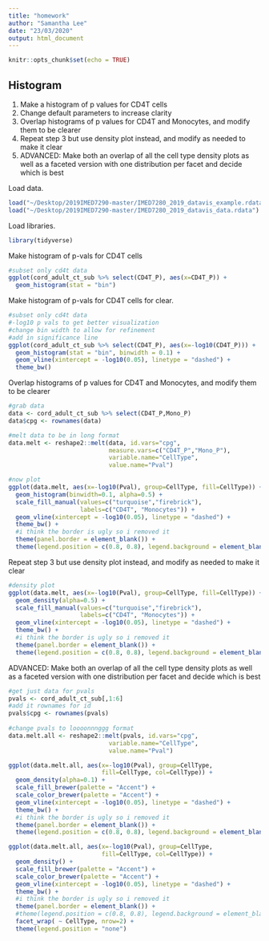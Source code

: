 ```yaml
---
title: "homework"
author: "Samantha Lee"
date: "23/03/2020"
output: html_document
---
```


```r
knitr::opts_chunk$set(echo = TRUE)
```

## Histogram

1.	Make a histogram of p values for CD4T cells
2.	Change default parameters to increase clarity
3.	Overlap histograms of p values for CD4T and Monocytes, and modify them to be clearer
4.	Repeat step 3 but use density plot instead, and modify as needed to make it clear
5.	ADVANCED: Make both an overlap of all the cell type density plots as well as a faceted version with one distribution per facet and decide which is best

Load data.  
```r
load("~/Desktop/2019IMED7290-master/IMED7280_2019_datavis_example.rdata")
load("~/Desktop/2019IMED7290-master/IMED7280_2019_datavis_data.rdata")
```

Load libraries.  
```r
library(tidyverse)
```

Make histogram of p-vals for CD4T cells
```r
#subset only cd4t data
ggplot(cord_adult_ct_sub %>% select(CD4T_P), aes(x=CD4T_P)) +
  geom_histogram(stat = "bin")
```

Make histogram of p-vals for CD4T cells for clear.
```r
#subset only cd4t data
#-log10 p vals to get better visualization
#change bin width to allow for refinement
#add in significance line
ggplot(cord_adult_ct_sub %>% select(CD4T_P), aes(x=-log10(CD4T_P))) +
  geom_histogram(stat = "bin", binwidth = 0.1) + 
  geom_vline(xintercept = -log10(0.05), linetype = "dashed") +
  theme_bw()
```

Overlap histograms of p values for CD4T and Monocytes, and modify them to be clearer
```r
#grab data
data <- cord_adult_ct_sub %>% select(CD4T_P,Mono_P)
data$cpg <- rownames(data)

#melt data to be in long format
data.melt <- reshape2::melt(data, id.vars="cpg", 
                            measure.vars=c("CD4T_P","Mono_P"),
                            variable.name="CellType",
                            value.name="Pval")

#now plot
ggplot(data.melt, aes(x=-log10(Pval), group=CellType, fill=CellType)) +
  geom_histogram(binwidth=0.1, alpha=0.5) +
  scale_fill_manual(values=c("turquoise","firebrick"),
                    labels=c("CD4T", "Monocytes")) +
  geom_vline(xintercept = -log10(0.05), linetype = "dashed") +
  theme_bw() +
  #i think the border is ugly so i removed it
  theme(panel.border = element_blank()) +
  theme(legend.position = c(0.8, 0.8), legend.background = element_blank())
```

Repeat step 3 but use density plot instead, and modify as needed to make it clear
```r
#density plot
ggplot(data.melt, aes(x=-log10(Pval), group=CellType, fill=CellType)) +
  geom_density(alpha=0.5) +
  scale_fill_manual(values=c("turquoise","firebrick"),
                    labels=c("CD4T", "Monocytes")) +
  geom_vline(xintercept = -log10(0.05), linetype = "dashed") +
  theme_bw() +
  #i think the border is ugly so i removed it
  theme(panel.border = element_blank()) +
  theme(legend.position = c(0.8, 0.8), legend.background = element_blank())
```

ADVANCED: Make both an overlap of all the cell type density plots as well as a faceted version with one distribution per facet and decide which is best
```r
#get just data for pvals
pvals <- cord_adult_ct_sub[,1:6]
#add it rownames for id
pvals$cpg <- rownames(pvals)
  
#change pvals to loooonnnggg format  
data.melt.all <- reshape2::melt(pvals, id.vars="cpg",
                            variable.name="CellType",
                            value.name="Pval")

ggplot(data.melt.all, aes(x=-log10(Pval), group=CellType, 
                          fill=CellType, col=CellType)) +
  geom_density(alpha=0.1) +
  scale_fill_brewer(palette = "Accent") +
  scale_color_brewer(palette = "Accent") +
  geom_vline(xintercept = -log10(0.05), linetype = "dashed") +
  theme_bw() +
  #i think the border is ugly so i removed it
  theme(panel.border = element_blank()) +
  theme(legend.position = c(0.8, 0.8), legend.background = element_blank())
```

```r
ggplot(data.melt.all, aes(x=-log10(Pval), group=CellType, 
                          fill=CellType, col=CellType)) +
  geom_density() +
  scale_fill_brewer(palette = "Accent") +
  scale_color_brewer(palette = "Accent") +
  geom_vline(xintercept = -log10(0.05), linetype = "dashed") +
  theme_bw() +
  #i think the border is ugly so i removed it
  theme(panel.border = element_blank()) +
  #theme(legend.position = c(0.8, 0.8), legend.background = element_blank()) +
  facet_wrap( ~ CellType, nrow=2) +
  theme(legend.position = "none")
```